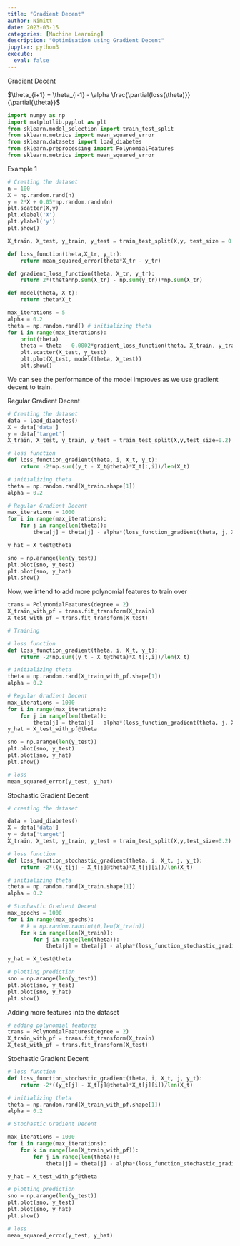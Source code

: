 ```yaml
---
title: "Gradient Decent"
author: Nimitt
date: 2023-03-15
categories: [Machine Learning]
description: "Optimisation using Gradient Decent"
jupyter: python3
execute:
  eval: false  
---
```


Gradient Decent

$\theta_{i+1} = \theta_{i-1} - \alpha \frac{\partial{loss(\theta)}}{\partial{\theta}}$

```python
import numpy as np
import matplotlib.pyplot as plt
from sklearn.model_selection import train_test_split
from sklearn.metrics import mean_squared_error
from sklearn.datasets import load_diabetes
from sklearn.preprocessing import PolynomialFeatures
from sklearn.metrics import mean_squared_error
```

Example 1 

```python
# Creating the dataset
n = 100
X = np.random.rand(n)
y = 2*X + 0.05*np.random.randn(n)
plt.scatter(X,y)
plt.xlabel('X')
plt.ylabel('y')
plt.show()
```

```python
X_train, X_test, y_train, y_test = train_test_split(X,y, test_size = 0.2)
```

```python
def loss_function(theta,X_tr, y_tr):
    return mean_squared_error(theta*X_tr - y_tr)

def gradient_loss_function(theta, X_tr, y_tr):
    return 2*(theta*np.sum(X_tr) - np.sum(y_tr))*np.sum(X_tr)

def model(theta, X_t):
    return theta*X_t
```

```python
max_iterations = 5
alpha = 0.2
theta = np.random.rand() # initializing theta
for i in range(max_iterations):
    print(theta)
    theta = theta - 0.0002*gradient_loss_function(theta, X_train, y_train)  # learning theta
    plt.scatter(X_test, y_test)
    plt.plot(X_test, model(theta, X_test))
    plt.show()
```

We can see the performance of the model improves as we use gradient decent to train.

Regular Gradient Decent

```python
# Creating the dataset
data = load_diabetes()
X = data['data']
y = data['target']
X_train, X_test, y_train, y_test = train_test_split(X,y,test_size=0.2)
```

```python
# loss function
def loss_function_gradient(theta, i, X_t, y_t): 
    return -2*np.sum((y_t - X_t@theta)*X_t[:,i])/len(X_t)

# initializing theta
theta = np.random.rand(X_train.shape[1])
alpha = 0.2

# Regular Gradient Decent
max_iterations = 1000
for i in range(max_iterations):
    for j in range(len(theta)):
        theta[j] = theta[j] - alpha*(loss_function_gradient(theta, j, X_train, y_train))

y_hat = X_test@theta
```

```python
sno = np.arange(len(y_test))
plt.plot(sno, y_test)
plt.plot(sno, y_hat)
plt.show()
```

Now, we intend to add more polynomial features to train over

```python
trans = PolynomialFeatures(degree = 2)
X_train_with_pf = trans.fit_transform(X_train)
X_test_with_pf = trans.fit_transform(X_test)
```

```python
# Training

# loss function
def loss_function_gradient(theta, i, X_t, y_t): 
    return -2*np.sum((y_t - X_t@theta)*X_t[:,i])/len(X_t)

# initializing theta
theta = np.random.rand(X_train_with_pf.shape[1])
alpha = 0.2

# Regular Gradient Decent
max_iterations = 1000
for i in range(max_iterations):
    for j in range(len(theta)):
        theta[j] = theta[j] - alpha*(loss_function_gradient(theta, j, X_train_with_pf, y_train))
y_hat = X_test_with_pf@theta
```

```python
sno = np.arange(len(y_test))
plt.plot(sno, y_test)
plt.plot(sno, y_hat)
plt.show()
```

```python
# loss
mean_squared_error(y_test, y_hat)
```

Stochastic Gradient Decent

```python
# creating the dataset

data = load_diabetes()
X = data['data']
y = data['target']
X_train, X_test, y_train, y_test = train_test_split(X,y,test_size=0.2)
```

```python
# loss function
def loss_function_stochastic_gradient(theta, i, X_t, j, y_t): 
    return -2*((y_t[j] - X_t[j]@theta)*X_t[j][i])/len(X_t)

# initializing theta
theta = np.random.rand(X_train.shape[1])
alpha = 0.2

# Stochastic Gradient Decent
max_epochs = 1000
for i in range(max_epochs):
    # k = np.random.randint(0,len(X_train))
    for k in range(len(X_train)):
        for j in range(len(theta)):
            theta[j] = theta[j] - alpha*(loss_function_stochastic_gradient(theta, j, X_train,k, y_train))

y_hat = X_test@theta
```

```python
# plotting prediction
sno = np.arange(len(y_test))
plt.plot(sno, y_test)
plt.plot(sno, y_hat)
plt.show()
```

Adding more features into the dataset

```python
# adding polynomial features
trans = PolynomialFeatures(degree = 2)
X_train_with_pf = trans.fit_transform(X_train)
X_test_with_pf = trans.fit_transform(X_test)
```

Stochastic Gradient Decent

```python
# loss function
def loss_function_stochastic_gradient(theta, i, X_t, j, y_t): 
    return -2*((y_t[j] - X_t[j]@theta)*X_t[j][i])/len(X_t)

# initializing theta
theta = np.random.rand(X_train_with_pf.shape[1])
alpha = 0.2

# Stochastic Gradient Decent

max_iterations = 1000
for i in range(max_iterations):
    for k in range(len(X_train_with_pf)):
        for j in range(len(theta)):
            theta[j] = theta[j] - alpha*(loss_function_stochastic_gradient(theta, j, X_train_with_pf,k, y_train))

y_hat = X_test_with_pf@theta
```

```python
# plotting prediction
sno = np.arange(len(y_test))
plt.plot(sno, y_test)
plt.plot(sno, y_hat)
plt.show()
```

```python
# loss
mean_squared_error(y_test, y_hat)
```

